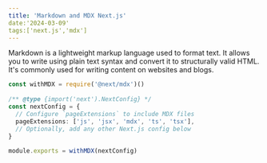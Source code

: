 ```yaml
---
title: 'Markdown and MDX Next.js'
date:'2024-03-09'
tags:['next.js','mdx']
---
```

Markdown is a lightweight markup language used to format text. It allows you to write using plain text syntax and convert it to structurally valid HTML. It's commonly used for writing content on websites and blogs.
```ts
const withMDX = require('@next/mdx')()
 
/** @type {import('next').NextConfig} */
const nextConfig = {
  // Configure `pageExtensions` to include MDX files
  pageExtensions: ['js', 'jsx', 'mdx', 'ts', 'tsx'],
  // Optionally, add any other Next.js config below
}
 
module.exports = withMDX(nextConfig)
```
